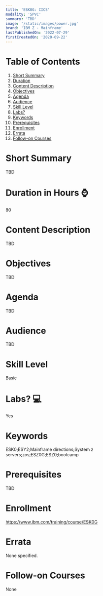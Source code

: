 ```yaml
---
title: 'ESK0G: CICS'
modality: 'SPVC'
summary: 'TBD'
image: '/static/images/power.jpg'
brand: 'IBM Z - Mainframe'
lastPublishedOn: '2022-07-29'
firstCreatedOn: '2020-09-22'
---
```

# Table of Contents
1.  [Short Summary](#short-summary)
2.  [Duration](#duration-in-hours-)
3.  [Content Description](#content-description)
4.  [Objectives](#objectives)
5.  [Agenda](#agenda)
6.  [Audience](#audience)
7.  [Skill Level](#skill-level)
8.  [Labs?](#labs-)
9.  [Keywords](#keywords)
10. [Prerequisites](#prerequisites)
11. [Enrollment](#enrollment)
12. [Errata](#errata)
13. [Follow-on Courses](#follow-on-courses)

# Short Summary
TBD

# Duration in Hours ⌚
80

# Content Description
TBD



# Objectives
TBD



# Agenda
TBD



# Audience
TBD



# Skill Level
Basic               

# Labs? 💻
Yes

# Keywords
ESK0;ESY2;Mainframe directions;System z servers;zos;ESZ0G;ESZ0;bootcamp

# Prerequisites
TBD



# Enrollment
https://www.ibm.com/training/course/ESK0G

# Errata
None specified.

# Follow-on Courses
None

